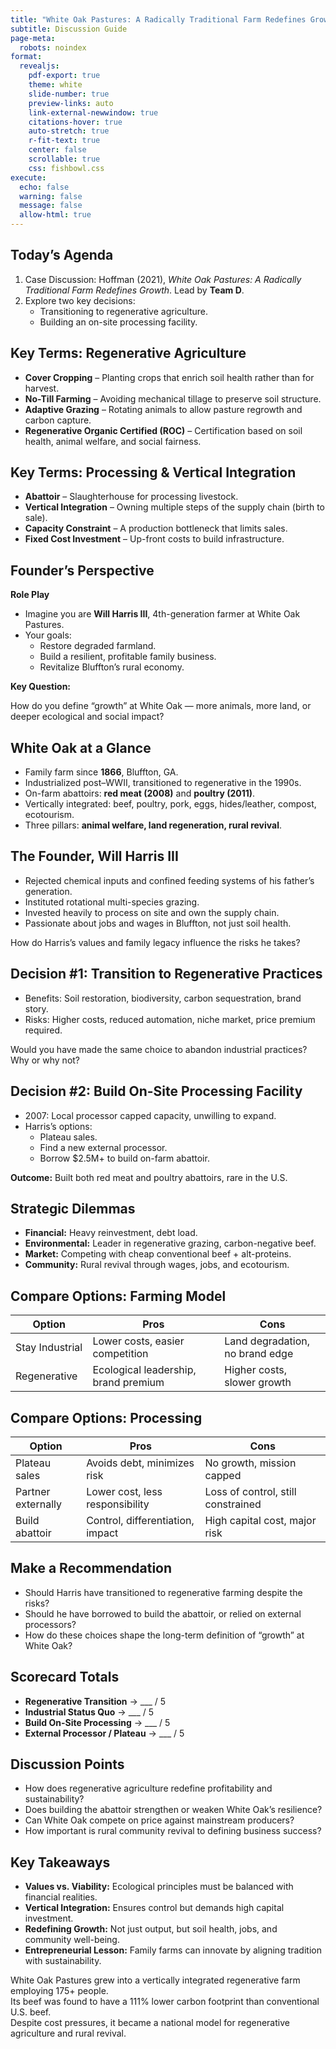 ```yaml
---
title: "White Oak Pastures: A Radically Traditional Farm Redefines Growth"
subtitle: Discussion Guide
page-meta:
  robots: noindex
format:
  revealjs:
    pdf-export: true
    theme: white
    slide-number: true
    preview-links: auto
    link-external-newwindow: true
    citations-hover: true
    auto-stretch: true
    r-fit-text: true
    center: false
    scrollable: true
    css: fishbowl.css
execute:
  echo: false
  warning: false
  message: false
  allow-html: true
---
```


## Today's Agenda

1. Case Discussion: Hoffman (2021), *White Oak Pastures: A Radically Traditional Farm Redefines Growth*. Lead by **Team D**.  
2. Explore two key decisions:  
   - Transitioning to regenerative agriculture.  
   - Building an on-site processing facility.  


## Key Terms: Regenerative Agriculture

- **Cover Cropping** – Planting crops that enrich soil health rather than for harvest.  
- **No-Till Farming** – Avoiding mechanical tillage to preserve soil structure.  
- **Adaptive Grazing** – Rotating animals to allow pasture regrowth and carbon capture.  
- **Regenerative Organic Certified (ROC)** – Certification based on soil health, animal welfare, and social fairness.  


## Key Terms: Processing & Vertical Integration

- **Abattoir** – Slaughterhouse for processing livestock.  
- **Vertical Integration** – Owning multiple steps of the supply chain (birth to sale).  
- **Capacity Constraint** – A production bottleneck that limits sales.  
- **Fixed Cost Investment** – Up-front costs to build infrastructure.  


## Founder’s Perspective

**Role Play**

- Imagine you are **Will Harris III**, 4th-generation farmer at White Oak Pastures.  
- Your goals:  
  - Restore degraded farmland.  
  - Build a resilient, profitable family business.  
  - Revitalize Bluffton’s rural economy.  

**Key Question:**  

How do you define “growth” at White Oak — more animals, more land, or deeper ecological and social impact?  


## White Oak at a Glance

- Family farm since **1866**, Bluffton, GA.  
- Industrialized post–WWII, transitioned to regenerative in the 1990s.  
- On-farm abattoirs: **red meat (2008)** and **poultry (2011)**.  
- Vertically integrated: beef, poultry, pork, eggs, hides/leather, compost, ecotourism.  
- Three pillars: **animal welfare, land regeneration, rural revival**.  


## The Founder, Will Harris III

- Rejected chemical inputs and confined feeding systems of his father’s generation.  
- Instituted rotational multi-species grazing.  
- Invested heavily to process on site and own the supply chain.  
- Passionate about jobs and wages in Bluffton, not just soil health.  

::: {.callout-tip title="Discussion Prompt"}
How do Harris’s values and family legacy influence the risks he takes?  
:::


## Decision #1: Transition to Regenerative Practices

- Benefits: Soil restoration, biodiversity, carbon sequestration, brand story.  
- Risks: Higher costs, reduced automation, niche market, price premium required.  

::: {.callout-tip title="Discussion Prompt"}
Would you have made the same choice to abandon industrial practices? Why or why not?  
:::


## Decision #2: Build On-Site Processing Facility

- 2007: Local processor capped capacity, unwilling to expand.  
- Harris’s options:  
  - Plateau sales.  
  - Find a new external processor.  
  - Borrow $2.5M+ to build on-farm abattoir.  

**Outcome:** Built both red meat and poultry abattoirs, rare in the U.S.  


## Strategic Dilemmas

- **Financial:** Heavy reinvestment, debt load.  
- **Environmental:** Leader in regenerative grazing, carbon-negative beef.  
- **Market:** Competing with cheap conventional beef + alt-proteins.  
- **Community:** Rural revival through wages, jobs, and ecotourism.  


## Compare Options: Farming Model

| Option                | Pros                                  | Cons                          |
|-----------------------|---------------------------------------|-------------------------------|
| Stay Industrial       | Lower costs, easier competition       | Land degradation, no brand edge |
| Regenerative          | Ecological leadership, brand premium  | Higher costs, slower growth   |


## Compare Options: Processing

| Option              | Pros                              | Cons                                |
|---------------------|-----------------------------------|-------------------------------------|
| Plateau sales       | Avoids debt, minimizes risk       | No growth, mission capped           |
| Partner externally  | Lower cost, less responsibility   | Loss of control, still constrained  |
| Build abattoir      | Control, differentiation, impact  | High capital cost, major risk       |


## Make a Recommendation

- Should Harris have transitioned to regenerative farming despite the risks?  
- Should he have borrowed to build the abattoir, or relied on external processors?  
- How do these choices shape the long-term definition of “growth” at White Oak?  


## Scorecard Totals

- **Regenerative Transition** → ___ / 5  
- **Industrial Status Quo** → ___ / 5  
- **Build On-Site Processing** → ___ / 5  
- **External Processor / Plateau** → ___ / 5  


## Discussion Points

- How does regenerative agriculture redefine profitability and sustainability?  
- Does building the abattoir strengthen or weaken White Oak’s resilience?  
- Can White Oak compete on price against mainstream producers?  
- How important is rural community revival to defining business success?  


## Key Takeaways

- **Values vs. Viability:** Ecological principles must be balanced with financial realities.  
- **Vertical Integration:** Ensures control but demands high capital investment.  
- **Redefining Growth:** Not just output, but soil health, jobs, and community well-being.  
- **Entrepreneurial Lesson:** Family farms can innovate by aligning tradition with sustainability.  

::: {.callout-note title="What Happened?"}
White Oak Pastures grew into a vertically integrated regenerative farm employing 175+ people.  
Its beef was found to have a 111% lower carbon footprint than conventional U.S. beef.  
Despite cost pressures, it became a national model for regenerative agriculture and rural revival.  
:::
